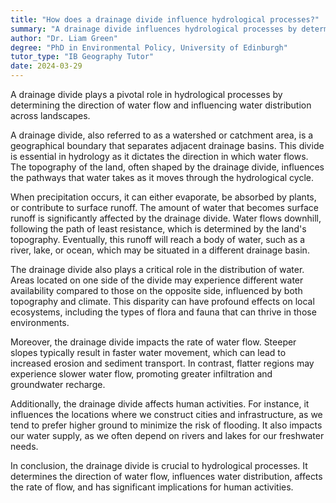 ```yaml
---
title: "How does a drainage divide influence hydrological processes?"
summary: "A drainage divide influences hydrological processes by determining the direction of water flow and affecting water distribution."
author: "Dr. Liam Green"
degree: "PhD in Environmental Policy, University of Edinburgh"
tutor_type: "IB Geography Tutor"
date: 2024-03-29
---
```


A drainage divide plays a pivotal role in hydrological processes by determining the direction of water flow and influencing water distribution across landscapes.

A drainage divide, also referred to as a watershed or catchment area, is a geographical boundary that separates adjacent drainage basins. This divide is essential in hydrology as it dictates the direction in which water flows. The topography of the land, often shaped by the drainage divide, influences the pathways that water takes as it moves through the hydrological cycle.

When precipitation occurs, it can either evaporate, be absorbed by plants, or contribute to surface runoff. The amount of water that becomes surface runoff is significantly affected by the drainage divide. Water flows downhill, following the path of least resistance, which is determined by the land's topography. Eventually, this runoff will reach a body of water, such as a river, lake, or ocean, which may be situated in a different drainage basin.

The drainage divide also plays a critical role in the distribution of water. Areas located on one side of the divide may experience different water availability compared to those on the opposite side, influenced by both topography and climate. This disparity can have profound effects on local ecosystems, including the types of flora and fauna that can thrive in those environments.

Moreover, the drainage divide impacts the rate of water flow. Steeper slopes typically result in faster water movement, which can lead to increased erosion and sediment transport. In contrast, flatter regions may experience slower water flow, promoting greater infiltration and groundwater recharge.

Additionally, the drainage divide affects human activities. For instance, it influences the locations where we construct cities and infrastructure, as we tend to prefer higher ground to minimize the risk of flooding. It also impacts our water supply, as we often depend on rivers and lakes for our freshwater needs.

In conclusion, the drainage divide is crucial to hydrological processes. It determines the direction of water flow, influences water distribution, affects the rate of flow, and has significant implications for human activities.
    